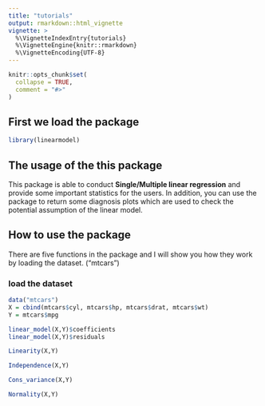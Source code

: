```yaml
---
title: "tutorials"
output: rmarkdown::html_vignette
vignette: >
  %\VignetteIndexEntry{tutorials}
  %\VignetteEngine{knitr::rmarkdown}
  %\VignetteEncoding{UTF-8}
---
```


```r
knitr::opts_chunk$set(
  collapse = TRUE,
  comment = "#>"
)
```

## First we load the package
```r
library(linearmodel)
```

## The usage of the this package
This package is able to conduct **Single/Multiple linear regression** and provide some important statistics for the users. In addition, you can use the package to return some diagnosis plots which are used to check the potential assumption of the linear model. 

## How to use the package
There are five functions in the package and I will show you how they work by loading the dataset. ("mtcars") 

### load the dataset
```r
data("mtcars")
X = cbind(mtcars$cyl, mtcars$hp, mtcars$drat, mtcars$wt)
Y = mtcars$mpg
```


```r
linear_model(X,Y)$coefficients
linear_model(X,Y)$residuals
```


```r
Linearity(X,Y)
```


```r
Independence(X,Y)
```


```r
Cons_variance(X,Y)
```


```r
Normality(X,Y)
```


```r

```

```r

```

```r

```
